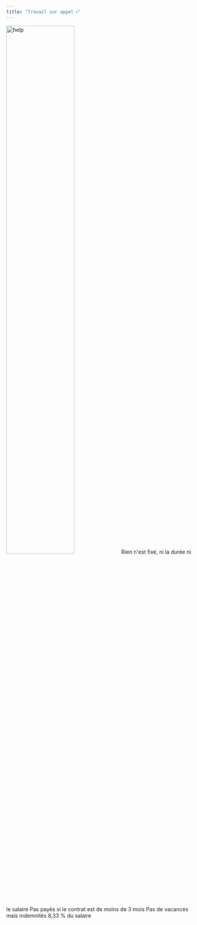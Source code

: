 ```yaml
---
title: "Travail sur appel 📞"
---
```



<Card title="Travail irrégulier, à la demande, en se tenant à disposition.">
<img src="https://media.giphy.com/media/daxA5okS3H9gkpKpjR/giphy.gif" alt="help" width="60%" />
</Card>

<CardGroup cols={3}>
  <Card title="Durée de travail" icon="square-2">
    Rien n'est fixé, ni la durée ni le salaire
  </Card>
  <Card title="Congés maladie" icon="square-3">
    Pas payés si le contrat est de moins de 3 mois
  </Card>
  <Card title="Vacances" icon="square-4">
    Pas de vacances mais indemnités 8,33 % du salaire
  </Card>
</CardGroup>
